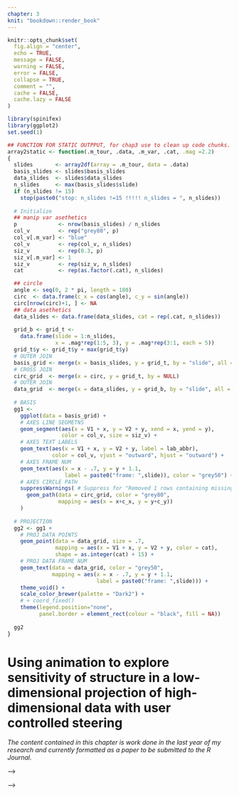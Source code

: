 ```yaml
---
chapter: 3
knit: "bookdown::render_book"
---
```


```r
knitr::opts_chunk$set(
  fig.align = "center",
  echo = TRUE, 
  message = FALSE,
  warning = FALSE,
  error = FALSE,
  collapse = TRUE,
  comment = "",
  cache = FALSE, 
  cache.lazy = FALSE
)

library(spinifex)
library(ggplot2)
set.seed(1)

## FUNCTION FOR STATIC OUTPPUT, for chap3 use to clean up code chunks.
array2static <- function(.m_tour, .data, .m_var, .cat, .mag =2.2)
{
  slides       <- array2df(array = .m_tour, data = .data)
  basis_slides <- slides$basis_slides
  data_slides  <- slides$data_slides
  n_slides     <- max(basis_slides$slide)
  if (n_slides != 15) 
    stop(paste0("stop: n_slides !=15 !!!!! n_slides = ", n_slides))
  
  # Initialize
  ## manip var asethetics
  p             <- nrow(basis_slides) / n_slides
  col_v         <- rep("grey80", p)
  col_v[.m_var] <- "blue"
  col_v         <- rep(col_v, n_slides)
  siz_v         <- rep(0.3, p)
  siz_v[.m_var] <- 1
  siz_v         <- rep(siz_v, n_slides)
  cat           <- rep(as.factor(.cat), n_slides)

  ## circle
  angle <- seq(0, 2 * pi, length = 180)
  circ  <- data.frame(c_x = cos(angle), c_y = sin(angle))
  circ[nrow(circ)+1, ] <- NA
  ## data asethetics
  data_slides <- data.frame(data_slides, cat = rep(.cat, n_slides))
  
  grid_b <- grid_t <-
    data.frame(slide = 1:n_slides, 
               x = .mag*rep(1:5, 3), y = .mag*rep(3:1, each = 5))
  grid_t$y <- grid_t$y + max(grid_t$y)
  # OUTER JOIN
  basis_grid <- merge(x = basis_slides, y = grid_t, by = "slide", all = TRUE)
  # CROSS JOIN
  circ_grid  <- merge(x = circ, y = grid_t, by = NULL)
  # OUTER JOIN
  data_grid  <- merge(x = data_slides, y = grid_b, by = "slide", all = TRUE)
  
  # BASIS
  gg1 <-
    ggplot(data = basis_grid) +
    # AXES LINE SEGMETNS
    geom_segment(aes(x = V1 + x, y = V2 + y, xend = x, yend = y),
                 color = col_v, size = siz_v) +
    # AXES TEXT LABELS
    geom_text(aes(x = V1 + x, y = V2 + y, label = lab_abbr),
              color = col_v, vjust = "outward", hjust = "outward") +
    # AXES FRAME NUM
    geom_text(aes(x = x - .7, y = y + 1.1, 
                  label = paste0("frame: ",slide)), color = "grey50") +
    # AXES CIRCLE PATH
    suppressWarnings( # Suppress for "Removed 1 rows containing missing values."
      geom_path(data = circ_grid, color = "grey80",
                mapping = aes(x = x+c_x, y = y+c_y))
    )
  
  # PROJECTION
  gg2 <- gg1 +
    # PROJ DATA POINTS
    geom_point(data = data_grid, size = .7,
               mapping = aes(x = V1 + x, y = V2 + y, color = cat),
               shape = as.integer(cat) + 15) +
    # PROJ DATA FRAME NUM
    geom_text(data = data_grid, color = "grey50",
              mapping = aes(x = x - .7, y = y + 1.1, 
                            label = paste0("frame: ",slide))) +
    theme_void() +
    scale_color_brewer(palette = "Dark2") + 
    # + coord_fixed()
    theme(legend.position="none",
          panel.border = element_rect(colour = "black", fill = NA))
  
  gg2
}
```

# Using animation to explore sensitivity of structure in a low-dimensional projection of high-dimensional data with user controlled steering {#ch:spinifex}

*The content contained in this chapter is work done in the last year of my research and currently formatted as a paper to be submitted to the R Journal.*

<!-- ## Abstract -->

<!-- The tour algorithm, and its various versions provide a systematic approach to viewing low-dimensional projections of high-dimensional data. It is particularly useful for understanding multivariate data, and useful in association with techniques for dimension reduction, supervised and unsupervised classification. The *R* package *tourr* provides many methods for conducting tours on multivariate data. This paper discusses an extension package which adds support for the manual tour, called *spinifex*. It is particularly usefully for exploring the sensitivity of structure discovered in a projection by a guided tour, to the contribution of a variable. *Spinifex* utilizes the animation packages *plotly* and *gganimation* to allow users to rotate the selected variable into and out of a chosen projection.  -->

<!-- Keywords: grand tour, projection pursuit, manual tour, high dimensional data, multivariate data, data visualization, statistical graphics, data science, data mining. -->


<!-- ## Introduction -->

<!-- A tour is a multivariate data analysis technique in which is a sequence of linear (orthogonal) projections into a lower subspace in which $p-$space is rotated across time. Each frame of the sequence corresponds to a small change in the projection for a smooth transition to persevere the object continuity. -->

<!-- Multivariate data analysis can be broken into 2 groups: linear and non-linear transformations. Like PCA and LDA, touring uses linear dimension reduction that maintain transparency back to the original variable-space. PCA and LDA are typically represented with single static projection as a 2- or 3D scatterplot, inherently losing the variation held with the high components, whereas touring keep the information in tack by showing the other components across time. Non-linear transformations such as tSNE (t-distributed stochastic nearest neighbor embeddings), MDS (multi-dimension scaling), and LLE (local linear embedding) distort the parameter-space which lacks transparency back to the original parameter-space. They show more extreme separation in embeddings, but the variable opacity can be a non-starter for many uses.   -->

<!-- There are many ways that a tour path can be generated, we will focus on one, the manual tour. The manual tour was described in @cook_manual_1997 and allows a user to rotate a variable into and out of a 2D projection of high-dimensional space. This will be called user-controlled steering (UCS). The primary purpose is to determine the sensitivity of structure visible in a projection to the contributions of a variable. Manual touring can also be useful for exploring the local structure once a feature of interest has been identified, for example, by a guided tour [@cook_grand_1995]. The algorithm for a manual tour allows rotations in horizontal, vertical, oblique, angular and radial directions. Rotation in a radial direction, would pull a variable into and out of the projection, which allows for examining the sensitivity of structure in the projection to the contribution of this variable. This type of manual rotation is the focus of this paper. -->

<!-- A manual tour relies on user input, and thus has been difficult to program in R. Ideally, the mouse movements of the user are captured, and passed to the computations, driving the rotation interactively. However, this type of interactivity is not simple in R. This has been the reason that the algorithm was not incorporated into the *tourr* package. Spinifex utilizes two new animation packages, *plotly* [@sievert_plotly_2018] and *gganimate* [@pedersen_gganimate:_2019], to display manual tours or other saved tours. From a given projection, the user can choose which variable to control, and the animation sequence is generated to remove the variable from the projection, and then extend its contribution to be the sole variable in one direction. This allows the viewer to assess the change in structure induced in the projection by the variable's contribution. -->

<!-- The paper is organized as follows. Section \ref{sec:algorithm} explains the algorithm using a toy dataset. Section \ref{sec:application} illustrates how this can be used for sensitivity analysis. The last section, \ref{sec:discussion} summarizes the work and discusses future research. -->

<!-- <!-- -->
<!-- In guided tours an index of interest defined on the space of all projections, and the function is optimized. It derives from projection pursuit [@friedman_projection_1974], and the guided tour provides a visual interface to the optimization. The manual tour can be used to help refine structure in the optimal projection, sharpening it by exploring the contributions of different variables, and simplifying by zeroing the coefficients of variables that don't contribute to the structure.  -->
<!-- --> -->

<!-- ## Algorithm {#sec:algorithm} -->

<!-- Creating a manual tour animation requires these steps: -->

<!-- 1. Provided with a 2D projection, choose a variable to explore. This is called the "manip" variable. -->
<!-- 2. Create a 3D manipulation space, where the manip variable has full contribution. -->
<!-- 3. Generate a rotation sequence which zero's the norm of the coefficient and increases it to 1. -->

<!-- These steps are described in more detail below. -->

<!-- ### Notation -->

<!-- This section describes the notation used in the algorithm description. The data to be displayed is an $n \times p$ numeric matrix. -->

<!-- \begin{align*} -->
<!--   \textbf{X}_{[n,~p]} ~= -->
<!--   \begin{bmatrix} -->
<!--     X_{1,~1} & \dots  & X_{1,~p} \\ -->
<!--     X_{2,~1} & \dots  & X_{2,~p} \\ -->
<!--     \vdots   & \ddots & \vdots   \\ -->
<!--     X_{n,~1} & \dots  & X_{n,~p} -->
<!--   \end{bmatrix} -->
<!-- \end{align*} -->

<!-- An orthonormal $d$-dimensional basis set is describing the projection from $p-$ to $d-$ space -->

<!-- \begin{align*} -->
<!--   \textbf{B}_{[p,~d]} ~= -->
<!--   \begin{bmatrix} -->
<!--     B_{1,~1} & \dots  & B_{1,~d} \\ -->
<!--     B_{2,~1} & \dots  & B_{2,~d} \\ -->
<!--     \vdots   & \ddots & \vdots   \\ -->
<!--     B_{p,~1} & \dots  & B_{p,~d} -->
<!--   \end{bmatrix} -->
<!-- \end{align*} -->

<!-- The algorithm is primarily operating on the projection basis and utilizes the data only when making a display. -->

<!-- ### Toy data set -->

<!-- The flea data from the R package *tourr* [@wickham_tourr_2011], is used to illustrate the algorithm. The data, originally from @lubischew_use_1962, contains 74 observations across 6 variables, which physical measurements of the insects. Each observation belonging to one of three species. -->

<!-- A guided tour on the flea data is conducted by optimizing on the `holes` index [@cook_interactive_2007]. In a guided tour the data the projection sequence is shown by optimizing an index of interest.  The holes index is maximized by when the projected data has a lack of observations in the center. Figure \@ref(fig:step0), shows an optimal projection of this data. The left plot displays the projection basis, while the right plot shows the projected data. The display of the basis has a unit circle with lines showing the horizontal and vertical contributions of each variable in the projection. Here is primarily tars1 and aede2 contrasting the other four variables. In the projected data there are three clusters, which have been colored, although not used in the optimization. The question that will be explored in the explanation of the algorithm is how important is aede2 to the separation of the clusters. -->

<!-- ```{r step0, echo=F, results='hide', out.width='98%', fig.cap = "Basis reference frame (left) and projected data (right) of standardized flea data. Basis identified by holes-index guided tour. The variables `aede2` and `tars1` contribute mostly in the x direction, whereas the other variables contribute mostly in the y direction. We'll select `aede2` as our manipulation variable to see how the structure of the projection changes as we rotate `aede2` into and out of the projection."} -->
<!-- ## Flea holes tour -->
<!-- f_dat  <- tourr::rescale(flea[,1:6]) -->
<!-- f_cat  <- factor(flea$species) -->
<!-- f_path <- save_history(f_dat, guided_tour(holes())) -->
<!-- f_bas  <- matrix(f_path[,, max(dim(f_path)[3])], ncol=2) -->
<!-- f_mvar <- 5 -->
<!-- f_msp  <- create_manip_space(basis = f_bas, manip_var = f_mvar) -->
<!-- f_proj <- data.frame(tourr::rescale(f_dat %*% f_msp[, 1:2])) -->

<!-- # step0, output -->
<!-- # Adjust centering to make axes and data side by side -->
<!-- view_basis(f_bas, labels = colnames(f_dat)) + -->
<!--   geom_point(data = f_proj,  -->
<!--              mapping = aes(x = X1 + .75, y = X2 - .5, color = f_cat),  -->
<!--              pch = as.integer(f_cat) + 15) + -->
<!--   theme(panel.border = element_rect(colour = "black", fill = NA)) -->
<!-- ``` -->

<!-- The left frame of figure \@ref(fig:step0) shows the reference frame for the basis. It describes the X and Y contributions of the basis as it projects from the 6 variable dimensions down to 2. Call `view_basis()` on a basis to produce a similar image as a `ggplot2` object. The right side shows how the data looks projected through this basis. You can project a single basis at any time through the matrix multiplication $\textbf{X}_{[n,~p]} ~*~ \textbf{B}_{[p,~d]} ~=~ \textbf{P}_{d[n,~d]}$ to such effect. -->


<!-- ### Step 1 Choose variable of interest -->

<!-- Select a manipulation variable, $k$. Initialize a zero vector $e$ and set the $k$-th element set to 1. -->

<!-- \begin{align*} -->
<!-- \textbf{e}_{[p,~1]} ~=~  -->
<!--   \begin{bmatrix} -->
<!--     0 \\ -->
<!--     0 \\ -->
<!--     \vdots \\ -->
<!--     1 \\ -->
<!--     \vdots \\ -->
<!--     0 -->
<!--   \end{bmatrix} -->
<!-- \end{align*} -->

<!-- In figure \@ref(fig:step0), above, notice that the variables `tars1` and `aede2` are almost orthogonal to the other 4 variables and control almost all of the variation in the x axis of the projection. `Aede2` has a larger contribution in this basis, so we'll select it as the manip variable. -->


<!-- ### Step 2 Create the manip space -->

<!-- Use the Gram-Schmidt process to orthonormalize the concatenation of the basis and $e$ yielding the manipulation space. -->

<!-- \begin{align*} -->
<!--   \textbf{M}_{[p,~d+1]} -->
<!--   &= Orthonormalize_{GS}( \textbf{B}_{[p,~d]}|\textbf{e}_{[p,~1]} ) \\ -->
<!--   &= Orthonormalize_{GS} -->
<!--   \left( -->
<!--     \begin{bmatrix} -->
<!--       B_{1,~1} & \dots  & B_{1,~d} \\ -->
<!--       B_{2,~1} & \dots  & B_{2,~d} \\ -->
<!--       \vdots   & \ddots & \vdots   \\ -->
<!--       B_{k,~1} & \dots  & B_{k,~d} \\ -->
<!--       \vdots   & \ddots & \vdots   \\ -->
<!--       B_{p,~1} & \dots  & B_{p,~d} -->
<!--     \end{bmatrix} -->
<!--   ~|~ -->
<!--     \begin{bmatrix} -->
<!--       0 \\ -->
<!--       0 \\ -->
<!--       \vdots \\ -->
<!--       1 \\ -->
<!--       \vdots \\ -->
<!--       0 -->
<!--     \end{bmatrix} -->
<!--   \right) -->
<!-- \end{align*} -->

<!-- In R it looks like the below chunk. `tourr::orthonormalise()` uses the Gram Schmidt process (rather than Householder reflection) to orthonormalize. -->

<!-- ```{r STEP2CODEEXAMPLE, eval=F, echo=T} -->
<!--   e            <- rep(0, len = nrow(basis)) -->
<!--   e[manip_var] <- 1 -->
<!--   manip_space  <- tourr::orthonormalise(cbind(basis, e)) -->
<!-- ``` -->

<!-- Adding an extra dimension to our basis plane allows for the manipulation of the specified variable while the others are kept fully within the basis plane. Orthonormalizing rescales the matrix without bringing the other variables into this new axis. An illustration of such can been seen below in figure \@ref(fig:step2). -->

<!-- ```{r step2, echo=F, out.width='100%', fig.cap = "Manipulation space for controlling the contribution of aede2 of standardized flea data. Basis was identified by holes-index guided tour. The out of plane axis, in red, shows how the manipulation variable can be rotated, while other dimensions stay embedded within the basis plane."} -->
<!-- #=== Step 2 output -->
<!-- view_manip_space(basis = f_bas, manip_var = f_mvar, labels = colnames(f_dat)) + -->
<!--     theme(panel.border = element_rect(colour = "black", fill = NA)) -->
<!-- ``` -->

<!-- Imagine being able to grab hold of the red axis and rotate it changing the projection onto the basis plane. This is what happens in a manual tour. By controlling the angle between the axis and the basis plane we change the contribution of the manipulation variable on the projection. -->

<!-- ### Step 3 Generate rotation -->

<!-- Define a set of values for $\phi_i$, the angle of out of plane rotation, orthogonal to the projection plane. This corresponds to the angle between the red manipulation axis and the blue plane in figure \@ref(fig:step2). -->

<!-- **For ** $i$ **in 1 to n_slides:** -->
<!-- <!-- Stop trying clean the above, it's not going to happen... --> -->

<!-- For each $\phi_i$, post multiply the manipulation space by a rotation matrix, producing as many basis-projections. -->

<!-- \begin{align*} -->
<!--   \textbf{P}_{b[p,~d+1,~i]} -->
<!--   &= \textbf{M}_{[p,~d+1]} ~*~ \textbf{R}_{[d+1,~d+1]}  -->
<!--     ~~~~~~~~~~~~~~~~~~~~~~~~\text{For the $d=2$ case:} \\ -->
<!--   &= \begin{bmatrix} -->
<!--     M_{1,~1} & \dots & M_{1,~d} & M_{1,~d+1} \\ -->
<!--     M_{2,~1} & \dots & M_{2,~d} & M_{2,~d+1} \\ -->
<!--     \vdots   & \ddots& \vdots   \\ -->
<!--     M_{p,~1} & \dots & M_{p,~d} & M_{p,~d+1} -->
<!--   \end{bmatrix}_{[p,~d+1]} -->
<!--     ~*~ -->
<!--   \begin{bmatrix} -->
<!--     c_\theta^2 c_\phi s_\theta^2 & -->
<!--     -c_\theta s_\theta (1 - c_\phi) & -->
<!--     -c_\theta s_\phi \\ -->
<!--     -c_\theta s_\theta (1 - c_\phi) & -->
<!--     s_\theta^2 c_\phi + c_\theta^2 & -->
<!--     -s_\theta s_\phi \\ -->
<!--     c_\theta s_\phi & -->
<!--     s_\theta s_\phi & -->
<!--     c_\phi -->
<!--   \end{bmatrix}_{[3,~3]} -->
<!-- \end{align*} -->

<!-- Where: -->
<!-- \begin{description} -->
<!--   \item[$\theta$] is the angle that lies on the projection plane ($ie.$ on the $xy$ plane) -->
<!--   \item[$\phi$] is the angle orthogonal to the projection plane ($ie.$ in the $z$,  direction) -->
<!--   \item[$c_\theta$] is the cosine of $\theta$ -->
<!--   \item[$c_\phi$]   is the cosine of $\phi$ -->
<!--   \item[$s_\theta$] is the sine of   $\theta$ -->
<!--   \item[$s_\phi$]   is the sine of   $\phi$ -->
<!-- \end{description} -->

<!-- In application: compile the sequence of $\phi_i$ and create an array (or long table) for each rotated manipulation space. $\phi$ is the angle relative to the $\phi_1$, we find the transformation $\phi_i$ - $\phi_1$ useful to think about $\phi$ relative to the basis plane. If the manip variable doesn't move as expected this is the first place to check. -->

<!-- ```{r STEP3CODEEXAMPLE, eval=F, echo=T} -->
<!-- for (phi in seq(seq_start, seq_end, phi_inc_sign)) { -->
<!--   slide <- slide + 1 -->
<!--   tour[,, slide] <- rotate_manip_space(manip_space, theta, phi)[, 1:2] -->
<!-- } -->
<!-- ``` -->

<!-- In figure \@ref(fig:step3) we illustrate the sequence with 15 projected bases and highlight the manip variable on top, while showing the corresponding projected data points on the bottom. A dynamic version of this tour can be viewed online at https://nspyrison.netlify.com/thesis/flea_manualtour_mvar5/, will take a moment to load. This format of this figure and linking to dynamic version will be used again in section \ref{sec:application}. -->


<!-- (ref:step3-cap) Rotated manipulation spaces, a radial manual tour manipulating aded2 of standardized flea data. The manipulation variable, aede2, extends from its initial contribution to a full contribution to the projection before decreasing to zero, and then returning to its initial state. A dynamic version can be viewed at  https://nspyrison.netlify.com/thesis/flea_manualtour_mvar5/. -->

<!-- ```{r step3, echo=F, warning=F, fig.height=7.2, fig.width=6, out.height='7.2in', out.width='6in', fig.cap = "(ref:step3-cap)"} -->
<!-- f_angle <- .26 -->
<!-- f_mtour <- manual_tour(f_bas, manip_var = f_mvar, angle = f_angle) -->
<!-- if(dim(f_mtour)[3] != 15) message( -->
<!--   paste0("!!!!! step3 n_slides != 15 !!!!! n_slides = ", dim(f_mtour)[3])) -->

<!-- #play_manual_tour(f_dat, f_bas, f_mvar, cat_var = f_cat, angle = f_angle) -->
<!-- array2static(.m_tour = f_mtour, .data = f_dat, .m_var = f_mvar, .cat = f_cat) -->
<!-- ``` -->


<!-- ## Display projection sequence -->

<!-- To get back to data-space pre-multiply each projection basis by the data for the projection in data-space.  -->

<!-- \begin{align} -->
<!--   \textbf{P}_{d[n,~d+1]} -->
<!--     &= \textbf{X}_{[n,~p]} ~*~ \textbf{P}_{b[p,~d+1]} \\ -->
<!--     &=  -->
<!--       \begin{bmatrix} -->
<!--           X_{1,~1} & \dots & X_{1,~p} \\ -->
<!--           X_{2,~1} & \dots & X_{2,~p} \\ -->
<!--           \vdots   & \vdots & \vdots  \\ -->
<!--           X_{n,~1} & \dots & X_{n,~p} -->
<!--       \end{bmatrix}_{[n,~p]} -->
<!--       ~*~ -->
<!--       \begin{bmatrix} -->
<!--         P_{b:1,~1} & P_{b:1,~2} & P_{b:1,~3} \\ -->
<!--         P_{b:2,~1} & P_{b:2,~2} & P_{b:2,~3} \\ -->
<!--         \vdots     & \vdots     & \vdots     \\ -->
<!--         P_{b:p,~1} & P_{b:p,~2} & P_{b:p,~3} -->
<!--       \end{bmatrix}_{b[p,~d+1]} -->
<!-- \end{align} -->

<!-- Plot the first 2 variables from each projection in sequence for an XY scatterplot. The remaining variable is sometimes linked to a data point aesthetic to produce depth cues used in conjunction with the XY scatterplot. -->

<!-- *tourr* utilizes R's base graphics for the display of tours. Use `render_plotly()` to display as an dynamic `plotly` @sievert_plotly_2018 object or `render_gganimate()` for a `gganimate` @pedersen_gganimate:_2019 graphic. A third notable animation related package is `animation` @xie_animation:_2018. It's not yet implemented in `spinifex` as it uses base graphics, whereas the former two are compatible with `ggplot2`.  -->

<!-- Interaction with graphics in R is limited. Traditionally, all commands are passed to the R via calls to the console, conflicting with user engagement. Some recent packages have made advancement into this direction such as with the use of the R package `shinny`, which custom-made applications can be hosted either locally or remotely and interact with the R console, allowing for developers to code dynamic content interaction. To a lesser extent `plotly` offers static interactions with contained object, such as tool tips, brushing, and linking without communicating back to the R console. -->

<!-- Storing each data point and all of the overhead though goes into dynamic graphics if very inefficient. In the same way that we performed math the bases, that is the same approach storage and sharing tours. Consider the manual tour, we can store the salient features in 3 bases, where $\phi$ is at its starting, minimum, and maximum values. The frames in between can be interpolated by supplying angular speed or number of desired frames. By using the `tourr::save_history()` we can do just that. Save such tour path history and a single set of the data offers a performant storage and transferring. -->



<!-- ## Application {#sec:application} -->

<!-- In a recent paper, @wang_visualizing_2018, the authors aggregate and visualize the sensitivity of hadronic experiments. The authors introduce a new tool, PDFSense, to aid in the visualization of parton distribution functions (PDF). The parameter-space of these experiments lies in 56 dimensions, $\delta \in \mathbb{R}^{56}$, and are presented in this work in 3D subspaces of the 10 first principal components and non-linear embeddings. -->

<!-- The work in @cook_dynamical_2018 applies touring for discern finer structure of this sensitivity. Table 1 of Cook et. al. summaries the key findings of PDFSense & TFEP (TensorFlow embedded projection) and those from touring. The authors selected the 6 first principal components, containing 48% of the variation held within the full data when centered, but not sphered. This data contained 3 clusters: jet, DIS, and VBP. Below pick up from the projections used in their figures 7 and 8 (jet and DIS clusters respectively) and apply manual tours to explore the local structure with finer precision. -->

<!-- ### Jet cluster -->

<!-- The jet cluster is of particular interest as it contains the largest data sets and is found to be important in @wang_visualizing_2018. The jet cluster resides in a smaller dimensionality than the full set of experiments with 4 principal components explaining 95% of its variation (@cook_dynamical_2018). We subset the data down to ATLAS7old and ATLAS7new to narrow in on 2 groups with a reasonable number of observations and occupy different parts of the subspace. Below, we perform radial manual tours on various principal components within this scope. In PC3 and PC4 are manipulated in figure \@ref(fig:JetClusterGood) and figure \@ref(fig:JetClusterBad) respectively. Manipulating PC3, where varying the angle of rotation brings interesting features in-to and out of the center mass of the data, is interesting than the manipulation of PC4, where features are mostly independent of the manip var. -->

<!-- (ref:JetClusterGood-cap) Jet cluster, radial manual tour of PC3. Colored by experiment type: 'ATLAS7new' in green and 'ATLAS7old' in orange. When PC3 fully contributes to the projection ATLAS7new (green) occupies unique space and several outliers are identifiable. Zeroing the contribution from PC3 to the projection hides the outliers and indeed all observations with ATLAS7new are contained within ATLAS7old (orange). A dynamic version can be viewed at https://nspyrison.netlify.com/thesis/jetcluster_manualtour_pc3/. -->

<!-- ```{r JetClusterGood, echo=F, warning=F, fig.height=7.2, fig.width=6, out.height='7.2in', out.width='6in', fig.cap="(ref:JetClusterGood-cap)"} -->
<!-- # Jet cluster, Fig 7 of cook_dynamical_2018, subset to ATLAS7old and ATLAS7new -->
<!-- load("./data/JetCluster_sub.rda") -->
<!-- load("./data/JetCluster_basis.rda") -->

<!-- jet_bas   <- JetCluster_basis -->
<!-- jet_dat   <- tourr::rescale(JetCluster_sub[, 1:4]) -->
<!-- jet_cat   <- JetCluster_sub$exp -->
<!-- jet_mvar  <- 3 -->
<!-- jet_ang   <- .26 -->
<!-- jet_mtour <- manual_tour(basis = jet_bas, manip_var = jet_mvar, angle = jet_ang) -->
<!-- #dim(jet_mtour) -->

<!-- array2static(.m_tour = jet_mtour, .data = jet_dat,  -->
<!--              .m_var = jet_mvar, .cat = jet_cat) -->
<!-- # play_manual_tour(data = jet_dat, basis = jet_bas, manip_var = jet_mvar,  -->
<!-- #                  angle = jet_ang, axes = "bottomleft", cat_var = jet_cat) -->

<!-- ##M_VAR, RESULT -->
<!-- # 1, good -->
<!-- # 2, poor -->
<!-- # 3, *best -->
<!-- # 4, *worst -->
<!-- ``` -->

<!-- (ref:JetClusterBad-cap) Jet cluster, radial manual tour of PC4. Colored by experiment type: 'ATLAS7new' in green and 'ATLAS7old' in orange. This tour contains less interesting information ATLAS7new (green) has points that are right and left of ATLAS7old, while most points occupy the same projection space, regardless of the contribution of PC4. A dynamic version can be viewed at https://nspyrison.netlify.com/thesis/jetcluster_manualtour_pc3/. -->

<!-- ```{r JetClusterBad, echo=F, warning=F, fig.height=7.2, fig.width=6, out.height='7.2in', out.width='6in', fig.cap = "(ref:JetClusterBad-cap)"} -->
<!-- # Jet cluster, Fig 7 of cook_dynalical_2018, subset to ATLAS7old and ATLAS7new -->
<!-- jet_mvar  <- 4 -->
<!-- jet_mtour <- manual_tour(basis = jet_bas, manip_var = jet_mvar, angle = jet_ang) -->

<!-- array2static(.m_tour = jet_mtour, .data = jet_dat,  -->
<!--              .m_var = jet_mvar, .cat = jet_cat) -->
<!-- ``` -->

<!-- Jet cluster manual tours manipulating each of the principal components can be viewed from the links: [PC1](https://nspyrison.netlify.com/thesis/jetcluster_manualtour_pc1/), [PC2](https://nspyrison.netlify.com/thesis/jetcluster_manualtour_pc2/), [PC3](https://nspyrison.netlify.com/thesis/jetcluster_manualtour_pc3/), and [PC4](https://nspyrison.netlify.com/thesis/jetcluster_manualtour_pc4/). -->


<!-- ### DIS cluster -->

<!-- We perform a manual tour on this data, manipulating PC6 as depicted in figure \@ref(fig:DISclusterGood). Looking at several frames we see that DIS HERA lie mostly on a plane. When PC6 has full contributions, we see the dimuon SIDIS in purple is almost orthogonal to the DIS HERA (green). Yet the contribution of PC6 is zeroed the dimuon SIDIS data occupy the same space as the DIS HERA data. A dynamic version of this manual tour can be found at: -->
<!-- https://nspyrison.netlify.com/thesis/discluster_manualtour_pc6/. -->
<!-- The page takes a bit to load, as the animation is several megabytes. -->


<!-- (ref:DISclusterGood-cap) DIS cluster, radial manual tour of PC6. colored by experiment type: ‘DIS HERA1+2’ in green, 'dimuon SIDIS' in purple, and 'charm SIDIS' in orange. When the contribution PC 6 is large we see that dimuon SIDIS (purple) data are nearly orthogonal to DIS HERA (green) data. As the data is rotated, we can also see that DIS HERA (green) practically lie on a plane in this 6-d subspace. When the contribution of PC6 is near zero, dimonSIDIS (purple) occupies the same space as the DIS HERA data. A dynamic version can be viewed at https://nspyrison.netlify.com/thesis/discluster_manualtour_pc6/. -->

<!-- ```{r DISclusterGood, echo=F, warning=F, fig.height=7.2, fig.width=6, out.height='7.2in', out.width='6in', fig.cap = "(ref:DISclusterGood-cap)"} -->
<!-- ##DIS cluster, fig 8 of cook_dynamical_2018 -->
<!-- load("./data/grDIScenter.rda") -->
<!-- load("./data/DIScluster_centered_basis.rda") -->
<!-- DIS_bas   <- DIScluster_centered_basis -->
<!-- DIS_dat   <- tourr::rescale(grDIScenter[, 1:6]) -->
<!-- DIS_cat   <- factor(grDIScenter$disID) -->
<!-- DIS_mvar  <- 6 -->
<!-- DIS_ang   <- .27 -->
<!-- DIS_mtour <- manual_tour(basis = DIS_bas, manip_var = DIS_mvar, angle = DIS_ang) -->

<!-- array2static(.m_tour = DIS_mtour, .data = DIS_dat,  -->
<!--              .m_var = DIS_mvar, .cat = DIS_cat) -->
<!-- # play_manual_tour(data = DIS_dat, basis = DIS_bas, manip_var = DIS_mvar,  -->
<!-- #                  angle = DIS_ang, axes="bottomleft", cat_var = DIS_cat) -->

<!-- ##M_VAR, RESULT -->
<!-- # 1, purple jet -->
<!-- # 2, *poor -->
<!-- # 3, black -->
<!-- # 4, plane -->
<!-- # 5, black and plane -->
<!-- # 6, best*purple and plane -->
<!-- ``` -->

<!-- This is different story than if we had selected a different variable to manipulate. In figure \@ref(fig:DISclusterBad) we manipulate PC2.  -->

<!-- (ref:DISclusterBad-cap) DIS cluster, radial manual tour of PC2. Colored by experiment type: ‘DIS HERA1+2’ in green, 'dimuon SIDIS' in purple, and 'charm SIDIS' in orange. The structure of previously described plane of DIS HERA (green) and nearly orthogonal dimuon SIDIS (purple) is present, however the manipulating PC2 does not give a head-on view of either, a less useful manual tour than that of PC6. A dynamic version can be viewed at https://nspyrison.netlify.com/thesis/discluster_manualtour_pc2/. -->

<!-- ```{r DISclusterBad, echo=F, warning=F, fig.height=7.2, fig.width=6, out.height='7.2in', out.width='6in', fig.cap = "(ref:DISclusterBad-cap)"} -->
<!-- ##DIS cluster, fig 8 of cook_dynamical_2018 -->
<!-- DIS_mvar  <- 2 -->
<!-- DIS_mtour <- manual_tour(basis = DIS_bas, manip_var = DIS_mvar, angle = DIS_ang) -->

<!-- array2static(.m_tour = DIS_mtour, .data = DIS_dat,  -->
<!--              .m_var = DIS_mvar, .cat = DIS_cat) -->
<!-- ``` -->

<!-- DIS cluster manual tours manipulating each of the principal components can be viewed from the links: [PC1](https://nspyrison.netlify.com/thesis/discluster_manualtour_pc1/), [PC2](https://nspyrison.netlify.com/thesis/discluster_manualtour_pc2/), [PC3](https://nspyrison.netlify.com/thesis/discluster_manualtour_pc3/), [PC4](https://nspyrison.netlify.com/thesis/discluster_manualtour_pc4/), [PC5](https://nspyrison.netlify.com/thesis/discluster_manualtour_pc5/), and [PC6](https://nspyrison.netlify.com/thesis/discluster_manualtour_pc6/). -->


<!-- ## Source code and usage -->

<!-- This article was created `bookdown` (@xie_bookdown:_2016) using `rmarkdown` (@xie_r_2018), with code generating the examples inline, and the source files can be found at [github.com/nspyrison/confirmation/](https://github.com/nspyrison/confirmation/). -->

<!-- The source code for the `spinifex` package can be found at [github.com/nspyrison/spinifex/](https://github.com/nspyrison/spinifex/). To install the package in R, run: -->

<!-- ```{r INSTALLCODEEXAMPLE, eval=F, echo=T} -->
<!-- # install.package("devtools") -->
<!-- devtools::install_github("nspyrison/spinifex") -->
<!-- ``` -->


<!-- ## Discussion -->

<!-- This work has described an algorithm and package for exploring conducting a manual tour, from a 2D projection, to explore the sensitivity of structure to the contributions of a variable.  -->

<!-- Future work on the algorithm and package would include developing it to work with arbitrary projection dimension, enabling the method to operate on other displays like parallel coordinates, and implementing the unconstrained manual control, called oblique in @cook_manual_1997. -->

<!-- The Givens rotations and Householder reflections as outlined in @buja_computational_2005 may provide a way to conduct higher dimensional manual control. In a Givens rotation, the $x$ and $y$ components ($ie. \theta~= 0,~pi/2$) of the in-plane rotation are calculated separately and would be applied sequentially to produce the radial rotation. Householder reflections define reflection axes to project points on to the axes and generate rotations. -->

<!-- The *tourr* package provides several $d$-dimensional graphic displays including Andrews curves, Chernoff faces, parallel coordinate plots, scatterplot matrix, and radial glyphs. Having manual controls available for these types of displays would require a dimensionally-generalized rotation matrix. -->

<!-- Development of a graphical user interface, e.g. *shiny* app, would make the *spinifex* package more flexible. The user could easily switch between variables to control, adjust the step size to make smoother rotation sequences, or save any state to continue to continue to explore the contributions of other variables. -->
